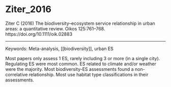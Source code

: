# Ziter_2016

Ziter C (2016) The biodiversity–ecosystem service relationship in urban areas: a quantitative review. Oikos 125:761–768. https://doi.org/10.1111/oik.02883


---

Keywords: Meta-analysis, [[biodiversity]], urban ES  

Most papers only assess 1 ES, rarely including 3 or more (in a single city). Regulating ES were most common. ES related to climate and/or weather were the majority. Most biodiversity-ES assessments found a non-correlative relationship. Most use habitat type classifications in their assessments. 
